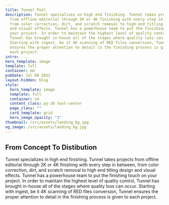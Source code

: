 ```yaml
---
title: Tunnel Post
description: Tunnel specializes in high end finishing. Tunnel takes projects
  from offline editorial through 2K or 4K finishing with every step in between,
  from color correction, dirt, and scratch removal to high end titling design
  and visual effects. Tunnel has a powerhouse team to put the finishing touch on
  your project. In order to maintain the highest level of quality control,
  Tunnel has brought in-house all of the stages where quality loss can occur.
  Starting with ingest, be it 4K scanning of RED files conversion, Tunnel
  ensures the proper attention to detail in the finishing process is given to
  each project.
intro: ...
hero_template: image
template: full
container: md
pubDate: Jul 08 2022
layout-hidden: blog
style:
  hero_template: image
  template: full
  container: sm
  content_class: py-20 text-center
  page_class: ""
  card_template: grid
  hero_image_opacity: "1"
thumbnail: /src/assets/landing_bg.jpg
og_image: /src/assets/landing_bg.jpg
---
```

## From Concept To Distibution

Tunnel specializes in high end finishing. Tunnel takes projects from offline editorial through 2K or 4K finishing with every step in between, from color correction, dirt, and scratch removal to high end titling design and visual effects. Tunnel has a powerhouse team to put the finishing touch on your project. In order to maintain the highest level of quality control, Tunnel has brought in-house all of the stages where quality loss can occur. Starting with ingest, be it 4K scanning of RED files conversion, Tunnel ensures the proper attention to detail in the finishing process is given to each project.
